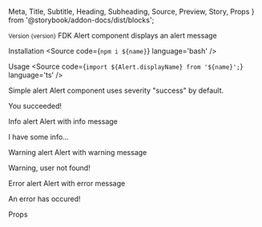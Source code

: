   Meta,
  Title,
  Subtitle,
  Heading,
  Subheading,
  Source,
  Preview,
  Story,
  Props
} from '@storybook/addon-docs/dist/blocks';



<Meta title='Components/Alert' />

<Title>Alert</Title>
<Subtitle>
  <small>Version {version}</small>
</Subtitle>
<Subtitle>
  FDK Alert component displays an alert message
</Subtitle>

<Heading>Installation</Heading>
<Source code={`npm i ${name}`} language='bash' />

<Heading>Usage</Heading>
<Source code={`import ${Alert.displayName} from '${name}';`} language='ts' />

<Subheading>Simple alert</Subheading>
<Subtitle>
  Alert component uses severity "success" by default.
</Subtitle>

<Preview>
  <Story name='Simple alert'>
    <div style={{ padding: '10px' }}>
      <Alert>
        You succeeded!
      </Alert>
    </div>
  </Story>
</Preview>

<Subheading>Info alert</Subheading>
<Subtitle>
  Alert with info message
</Subtitle>

<Preview>
  <Story name='Info alert'>
    <div style={{ padding: '10px' }}>
      <Alert severity="info">
        I have some info...
      </Alert>
    </div>
  </Story>
</Preview>

<Subheading>Warning alert</Subheading>
<Subtitle>
  Alert with warning message
</Subtitle>

<Preview>
  <Story name='Warning alert'>
    <div style={{ padding: '10px' }}>
      <Alert severity="warning">
        Warning, user not found!
      </Alert>
    </div>
  </Story>
</Preview>

<Subheading>Error alert</Subheading>
<Subtitle>
  Alert with error message
</Subtitle>

<Preview>
  <Story name='Error alert'>
    <div style={{ padding: '10px' }}>
      <Alert severity="error">
        An error has occured!
      </Alert>
    </div>
  </Story>
</Preview>

<Heading>Props</Heading>
<Props of={Alert} />
